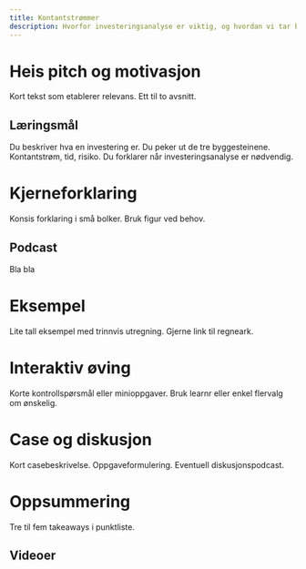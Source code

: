 ```yaml
---
title: Kontantstrømmer
description: Hvorfor investeringsanalyse er viktig, og hvordan vi tar beslutninger over tid.
---
```

    
# Heis pitch og motivasjon
    
Kort tekst som etablerer relevans. Ett til to avsnitt.

::: callout-note
## Læringsmål
Du beskriver hva en investering er.
Du peker ut de tre byggesteinene. Kontantstrøm, tid, risiko.
Du forklarer når investeringsanalyse er nødvendig.
:::
    
# Kjerneforklaring
    
Konsis forklaring i små bolker. Bruk figur ved behov.

::: callout-tip
## Podcast
Bla bla
<!--<audio controls src="../media/podcasts/01-teori.mp3"></audio> -->
:::
    
# Eksempel
    
Lite tall eksempel med trinnvis utregning. Gjerne link til regneark.
<!-- [Last ned eksempel](../media/downloads/01-eksempel.xlsx) -->

# Interaktiv øving

Korte kontrollspørsmål eller minioppgaver. Bruk learnr eller enkel flervalg om ønskelig.

# Case og diskusjon

Kort casebeskrivelse. Oppgaveformulering. Eventuell diskusjonspodcast.
<!-- <audio controls src="../media/podcasts/01-case.mp3"></audio> -->
    
# Oppsummering
    
Tre til fem takeaways i punktliste.

::: callout-note
## Videoer
<!-- <video controls src="../media/videos/01-intro.mp4"></video> -->
:::
    